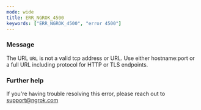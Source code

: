 ```yaml
---
mode: wide
title: ERR_NGROK_4500
keywords: ["ERR_NGROK_4500", "error 4500"]
---
```



### Message

The URL `URL` is not a valid tcp address or URL. Use either hostname:port or a full URL including protocol for HTTP or TLS endpoints.

<ErrorDetails />

### Further help

If you're having trouble resolving this error, please reach out to [support@ngrok.com](mailto:support@ngrok.com?subject=Help%20with%20ERR_NGROK_4500)
